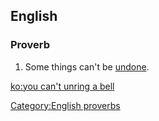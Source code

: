 ==English==

===Proverb===
{{head|en|proverb|head=[[you]] [[can't]] [[unring]] a [[bell]]}}

# Some things can't be [[undone]].

[[Category:English proverbs]]

[[ko:you can't unring a bell]]